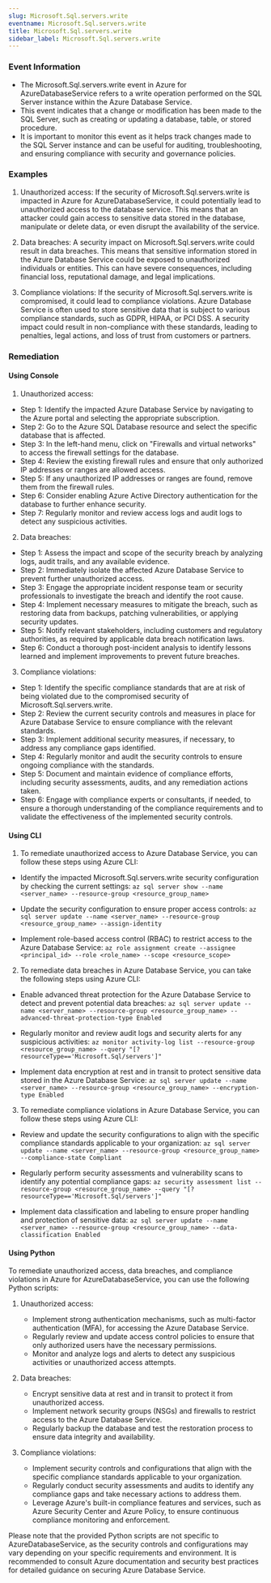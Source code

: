 ```yaml
--- 
slug: Microsoft.Sql.servers.write
eventname: Microsoft.Sql.servers.write
title: Microsoft.Sql.servers.write
sidebar_label: Microsoft.Sql.servers.write
---
```

                       
### Event Information

- The Microsoft.Sql.servers.write event in Azure for AzureDatabaseService refers to a write operation performed on the SQL Server instance within the Azure Database Service.
- This event indicates that a change or modification has been made to the SQL Server, such as creating or updating a database, table, or stored procedure.
- It is important to monitor this event as it helps track changes made to the SQL Server instance and can be useful for auditing, troubleshooting, and ensuring compliance with security and governance policies.


### Examples

1. Unauthorized access: If the security of Microsoft.Sql.servers.write is impacted in Azure for AzureDatabaseService, it could potentially lead to unauthorized access to the database service. This means that an attacker could gain access to sensitive data stored in the database, manipulate or delete data, or even disrupt the availability of the service.

2. Data breaches: A security impact on Microsoft.Sql.servers.write could result in data breaches. This means that sensitive information stored in the Azure Database Service could be exposed to unauthorized individuals or entities. This can have severe consequences, including financial loss, reputational damage, and legal implications.

3. Compliance violations: If the security of Microsoft.Sql.servers.write is compromised, it could lead to compliance violations. Azure Database Service is often used to store sensitive data that is subject to various compliance standards, such as GDPR, HIPAA, or PCI DSS. A security impact could result in non-compliance with these standards, leading to penalties, legal actions, and loss of trust from customers or partners.

### Remediation

#### Using Console

1. Unauthorized access:
- Step 1: Identify the impacted Azure Database Service by navigating to the Azure portal and selecting the appropriate subscription.
- Step 2: Go to the Azure SQL Database resource and select the specific database that is affected.
- Step 3: In the left-hand menu, click on "Firewalls and virtual networks" to access the firewall settings for the database.
- Step 4: Review the existing firewall rules and ensure that only authorized IP addresses or ranges are allowed access.
- Step 5: If any unauthorized IP addresses or ranges are found, remove them from the firewall rules.
- Step 6: Consider enabling Azure Active Directory authentication for the database to further enhance security.
- Step 7: Regularly monitor and review access logs and audit logs to detect any suspicious activities.

2. Data breaches:
- Step 1: Assess the impact and scope of the security breach by analyzing logs, audit trails, and any available evidence.
- Step 2: Immediately isolate the affected Azure Database Service to prevent further unauthorized access.
- Step 3: Engage the appropriate incident response team or security professionals to investigate the breach and identify the root cause.
- Step 4: Implement necessary measures to mitigate the breach, such as restoring data from backups, patching vulnerabilities, or applying security updates.
- Step 5: Notify relevant stakeholders, including customers and regulatory authorities, as required by applicable data breach notification laws.
- Step 6: Conduct a thorough post-incident analysis to identify lessons learned and implement improvements to prevent future breaches.

3. Compliance violations:
- Step 1: Identify the specific compliance standards that are at risk of being violated due to the compromised security of Microsoft.Sql.servers.write.
- Step 2: Review the current security controls and measures in place for Azure Database Service to ensure compliance with the relevant standards.
- Step 3: Implement additional security measures, if necessary, to address any compliance gaps identified.
- Step 4: Regularly monitor and audit the security controls to ensure ongoing compliance with the standards.
- Step 5: Document and maintain evidence of compliance efforts, including security assessments, audits, and any remediation actions taken.
- Step 6: Engage with compliance experts or consultants, if needed, to ensure a thorough understanding of the compliance requirements and to validate the effectiveness of the implemented security controls.

#### Using CLI

1. To remediate unauthorized access to Azure Database Service, you can follow these steps using Azure CLI:

- Identify the impacted Microsoft.Sql.servers.write security configuration by checking the current settings:
  `az sql server show --name <server_name> --resource-group <resource_group_name>`

- Update the security configuration to ensure proper access controls:
  `az sql server update --name <server_name> --resource-group <resource_group_name> --assign-identity`

- Implement role-based access control (RBAC) to restrict access to the Azure Database Service:
  `az role assignment create --assignee <principal_id> --role <role_name> --scope <resource_scope>`

2. To remediate data breaches in Azure Database Service, you can take the following steps using Azure CLI:

- Enable advanced threat protection for the Azure Database Service to detect and prevent potential data breaches:
  `az sql server update --name <server_name> --resource-group <resource_group_name> --advanced-threat-protection-type Enabled`

- Regularly monitor and review audit logs and security alerts for any suspicious activities:
  `az monitor activity-log list --resource-group <resource_group_name> --query "[?resourceType=='Microsoft.Sql/servers']"`

- Implement data encryption at rest and in transit to protect sensitive data stored in the Azure Database Service:
  `az sql server update --name <server_name> --resource-group <resource_group_name> --encryption-type Enabled`

3. To remediate compliance violations in Azure Database Service, you can follow these steps using Azure CLI:

- Review and update the security configurations to align with the specific compliance standards applicable to your organization:
  `az sql server update --name <server_name> --resource-group <resource_group_name> --compliance-state Compliant`

- Regularly perform security assessments and vulnerability scans to identify any potential compliance gaps:
  `az security assessment list --resource-group <resource_group_name> --query "[?resourceType=='Microsoft.Sql/servers']"`

- Implement data classification and labeling to ensure proper handling and protection of sensitive data:
  `az sql server update --name <server_name> --resource-group <resource_group_name> --data-classification Enabled`

#### Using Python

To remediate unauthorized access, data breaches, and compliance violations in Azure for AzureDatabaseService, you can use the following Python scripts:

1. Unauthorized access:
   - Implement strong authentication mechanisms, such as multi-factor authentication (MFA), for accessing the Azure Database Service.
   - Regularly review and update access control policies to ensure that only authorized users have the necessary permissions.
   - Monitor and analyze logs and alerts to detect any suspicious activities or unauthorized access attempts.

2. Data breaches:
   - Encrypt sensitive data at rest and in transit to protect it from unauthorized access.
   - Implement network security groups (NSGs) and firewalls to restrict access to the Azure Database Service.
   - Regularly backup the database and test the restoration process to ensure data integrity and availability.

3. Compliance violations:
   - Implement security controls and configurations that align with the specific compliance standards applicable to your organization.
   - Regularly conduct security assessments and audits to identify any compliance gaps and take necessary actions to address them.
   - Leverage Azure's built-in compliance features and services, such as Azure Security Center and Azure Policy, to ensure continuous compliance monitoring and enforcement.

Please note that the provided Python scripts are not specific to AzureDatabaseService, as the security controls and configurations may vary depending on your specific requirements and environment. It is recommended to consult Azure documentation and security best practices for detailed guidance on securing Azure Database Service.


 